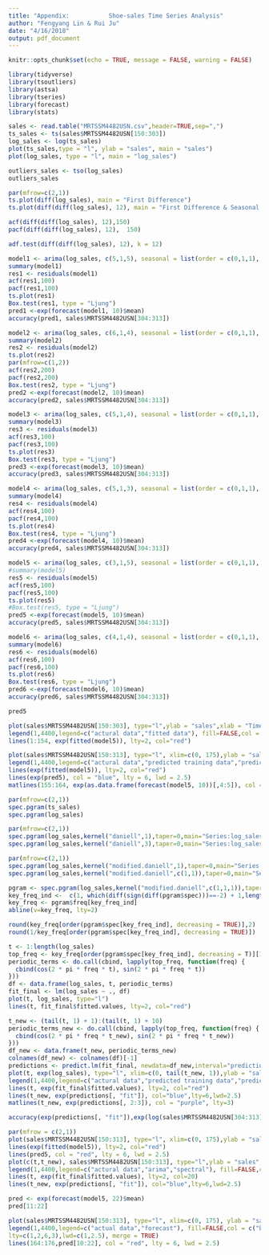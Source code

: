 ```yaml
---
title: "Appendix:           Shoe-sales Time Series Analysis"
author: "Fengyang Lin & Rui Ju"
date: "4/16/2018"
output: pdf_document
---
```


```r
knitr::opts_chunk$set(echo = TRUE, message = FALSE, warning = FALSE)
```
```r
library(tidyverse)
library(tsoutliers)
library(astsa)
library(tseries)
library(forecast)
library(stats)
```

```r
sales <- read.table("MRTSSM4482USN.csv",header=TRUE,sep=",")
ts_sales <- ts(sales$MRTSSM4482USN[150:303])
log_sales <- log(ts_sales)
plot(ts_sales,type = "l", ylab = "sales", main = "sales")
plot(log_sales, type = "l", main = "log_sales")
```

```r
outliers_sales <- tso(log_sales)
outliers_sales
```

```r
par(mfrow=c(2,1))
ts.plot(diff(log_sales), main = "First Difference")
ts.plot(diff(diff(log_sales), 12), main = "First Difference & Seasonal Difference")
```

```r
acf(diff(diff(log_sales), 12),150)
pacf(diff(diff(log_sales), 12),  150)
```

```r
adf.test(diff(diff(log_sales), 12), k = 12)
```

```r
model1 <- arima(log_sales, c(5,1,5), seasonal = list(order = c(0,1,1), period = 12))
summary(model1)
res1 <- residuals(model1)
acf(res1,100)
pacf(res1,100)
ts.plot(res1)
Box.test(res1, type = "Ljung")
pred1 <-exp(forecast(model1, 10)$mean)
accuracy(pred1, sales$MRTSSM4482USN[304:313])
```


```r
model2 <- arima(log_sales, c(6,1,4), seasonal = list(order = c(0,1,1), period = 12))
summary(model2)
res2 <- residuals(model2)
ts.plot(res2)
par(mfrow=c(1,2))
acf(res2,200)
pacf(res2,200)
Box.test(res2, type = "Ljung")
pred2 <-exp(forecast(model2, 10)$mean)
accuracy(pred2, sales$MRTSSM4482USN[304:313])
```

```r
model3 <- arima(log_sales, c(5,1,4), seasonal = list(order = c(0,1,1), period = 12))
summary(model3)
res3 <- residuals(model3)
acf(res3,100)
pacf(res3,100)
ts.plot(res3)
Box.test(res3, type = "Ljung")
pred3 <-exp(forecast(model3, 10)$mean)
accuracy(pred3, sales$MRTSSM4482USN[304:313])
```
```r
model4 <- arima(log_sales, c(5,1,3), seasonal = list(order = c(0,1,1), period = 12))
summary(model4)
res4 <- residuals(model4)
acf(res4,100)
pacf(res4,100)
ts.plot(res4)
Box.test(res4, type = "Ljung")
pred4 <-exp(forecast(model4, 10)$mean)
accuracy(pred4, sales$MRTSSM4482USN[304:313])
```

```r
model5 <- arima(log_sales, c(3,1,5), seasonal = list(order = c(0,1,1), period = 12))
#summary(model5)
res5 <- residuals(model5)
acf(res5,100)
pacf(res5,100)
ts.plot(res5)
#Box.test(res5, type = "Ljung")
pred5 <-exp(forecast(model5, 10)$mean)
accuracy(pred5, sales$MRTSSM4482USN[304:313])
```
```r
model6 <- arima(log_sales, c(4,1,4), seasonal = list(order = c(0,1,1), period = 12))
summary(model6)
res6 <- residuals(model6)
acf(res6,100)
pacf(res6,100)
ts.plot(res6)
Box.test(res6, type = "Ljung")
pred6 <-exp(forecast(model6, 10)$mean)
accuracy(pred6, sales$MRTSSM4482USN[304:313])
```

```r
pred5
```

```r
plot(sales$MRTSSM4482USN[150:303], type="l",ylab = "sales",xlab = "Time", main = "ARIMA(6,1,4)(1,1,1)12")
legend(1,4400,legend=c("actural data","fitted data"), fill=FALSE,col = c("black","red"), lty=c(1,2),lwd=c(1,1),merge = TRUE)
lines(1:154, exp(fitted(model5)), lty=2, col="red")
```

```r
plot(sales$MRTSSM4482USN[150:313], type="l", xlim=c(0, 175),ylab = "sales", xlab = "t", main = "ARIMA Analysis\n Predicted & Actural Value")
legend(1,4400,legend=c("actural data","predicted training data","predicted test data","predicted test data boundary"), fill=FALSE,col = c("black","red","blue","purple"), lty=c(1,2,6,3),lwd=c(1,1,2.5,1),merge = TRUE)
lines(exp(fitted(model5)), lty=2, col="red")
lines(exp(pred5), col = "blue", lty = 6, lwd = 2.5)
matlines(155:164, exp(as.data.frame(forecast(model5, 10))[,4:5]), col = "purple", lty=3)
```

```r
par(mfrow=c(2,1)) 
spec.pgram(ts_sales)
spec.pgram(log_sales)
```

```r
par(mfrow=c(2,1))
spec.pgram(log_sales,kernel("daniell",1),taper=0,main="Series:log_sales \nSmoothed Periodogram: daniell m=1")
spec.pgram(log_sales,kernel("daniell",3),taper=0,main="Series:log_sales \nSmoothed Periodogram: daniell m=3")
```

```r
par(mfrow=c(2,1))
spec.pgram(log_sales,kernel("modified.daniell",1),taper=0,main="Series:log_sales \nSmoothed Periodogram: modified daniell m=1")
spec.pgram(log_sales,kernel("modified.daniell",c(1,1)),taper=0,main="Series:log_sales \nSmoothed Periodogram: apply twice: modified daniell m=1")
```
```r
pgram <- spec.pgram(log_sales,kernel("modified.daniell",c(1,1,1)),taper=0.2,main="Smoothed Periodogram\n apply 3 times: modified daniell m=1 taper=0.2")
key_freq_ind <-  c(1, which(diff(sign(diff(pgram$spec)))==-2) + 1,length(pgram$spec)) 
key_freq <- pgram$freq[key_freq_ind]
abline(v=key_freq, lty=2)
```
```r
round(key_freq[order(pgram$spec[key_freq_ind], decreasing = TRUE)],2)
round(1/key_freq[order(pgram$spec[key_freq_ind], decreasing = TRUE)])
```

```r
t <- 1:length(log_sales)
top_freq <- key_freq[order(pgram$spec[key_freq_ind], decreasing = T)][1:3]
periodic_terms <- do.call(cbind, lapply(top_freq, function(freq) {
  cbind(cos(2 * pi * freq * t), sin(2 * pi * freq * t))
}))
df <- data.frame(log_sales, t, periodic_terms)
fit_final <- lm(log_sales ~ ., df)
plot(t, log_sales, type="l")
lines(t, fit_final$fitted.values, lty=2, col="red")
```
```r
t_new <- (tail(t, 1) + 1):(tail(t, 1) + 10)
periodic_terms_new <- do.call(cbind, lapply(top_freq, function(freq) {
  cbind(cos(2 * pi * freq * t_new), sin(2 * pi * freq * t_new))
}))
df_new <- data.frame(t_new, periodic_terms_new)
colnames(df_new) <- colnames(df)[-1]
predictions <- predict.lm(fit_final, newdata=df_new,interval="prediction")
plot(t, exp(log_sales), type="l", xlim=c(0, tail(t_new, 1)),ylab = "sales (remove log)", main = "Spectral Analysis\n Predicted & Actural Value")
legend(1,4400,legend=c("actural data","predicted training data","predicted test data","predicted test data boundary"), fill=FALSE,col = c("black","red","blue","purple"), lty=c(1,2,6,3),lwd=c(1,1,2.5,1),merge = TRUE)
lines(t, exp(fit_final$fitted.values), lty=2, col="red")
lines(t_new, exp(predictions[, "fit"]), col="blue",lty=6,lwd=2.5)
matlines(t_new, exp(predictions[, 2:3]), col = "purple", lty=3)


```
```r
accuracy(exp(predictions[, "fit"]),exp(log(sales$MRTSSM4482USN[304:313])))
```
```r
par(mfrow = c(2,1))
plot(sales$MRTSSM4482USN[150:313], type="l", xlim=c(0, 175),ylab = "sales", xlab = "t", main = "Predicted & Actural Value for two models \n ARIMA")
lines(exp(fitted(model5)), lty=2, col="red")
lines(pred5, col = "red", lty = 6, lwd = 2.5)
plot(c(t,t_new), sales$MRTSSM4482USN[150:313], type="l",ylab = "sales",xlab = "t",main = "Spectral Analysis")
legend(1,4400,legend=c("actural data","arima","spectral"), fill=FALSE,col = c("black","red","blue"), lty=c(1,2,2),lwd=c(1,1,1),merge = TRUE)
lines(t, exp(fit_final$fitted.values), lty=2, col=20)
lines(t_new, exp(predictions[, "fit"]), col="blue",lty=6,lwd=2.5)

```
```r
pred <- exp(forecast(model5, 22)$mean)
pred[11:22]
```


```r
plot(sales$MRTSSM4482USN[150:313], type="l", xlim=c(0, 175), ylab = "sales", xlab = "t", main = "Forecast")
legend(1,4400,legend=c("actual data","forecast"), fill=FALSE,col = c("black","red"),
lty=c(1,2,6,3),lwd=c(1,2.5), merge = TRUE)
lines(164:176,pred[10:22], col = "red", lty = 6, lwd = 2.5)
```


